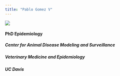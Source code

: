 ```yaml
---
title: "Pablo Gomez V"
---
```



<div class="index-main">
  <div class="main-photo"><img src="Images/LogoNB.png"></div>
  <div id="main-text">
  <div class="inner-text">
  <h4>PhD Epidemiology</h4>
  <h5>Center for Animal Disease Modeling and Surveillance</h5>
  <h5>Veterinary Medicine and Epidemiology</h5>
  <h5>UC Davis</h5>
  </div>
  </div>
</div>